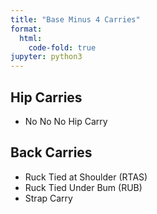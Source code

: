 ```yaml
---
title: "Base Minus 4 Carries"
format:
  html:
    code-fold: true
jupyter: python3
---
```


## Hip Carries
- No No No Hip Carry

## Back Carries
- Ruck Tied at Shoulder (RTAS)
- Ruck Tied Under Bum (RUB)
- Strap Carry